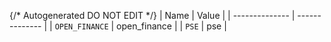 {/* Autogenerated DO NOT EDIT  */}
| Name           | Value          |
| -------------- | -------------- |
| `OPEN_FINANCE` | open_finance   |
| `PSE`          | pse            |